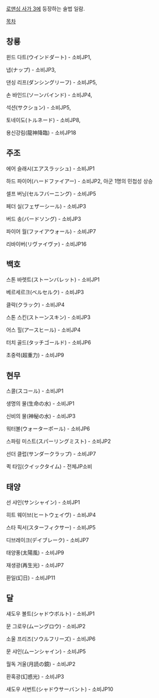 [[로맨싱 사가 3]]에 등장하는 술법 일람.

[[목차]]
== 창룡 ==
윈드 다트(ウインドダート) - 소비JP1,

냅(ナップ) - 소비JP3,

댄싱 리프(ダンシングリーフ) - 소비JP5,

손 바인드(ソーンバインド) - 소비JP4,

석션(サクション) - 소비JP5,

토네이도(トルネード) - 소비JP8,

용신강림(龍神降臨) - 소비JP18

== 주조 ==
에어 슬래시(エアスラッシュ) - 소비JP1

하드 파이어(ハードファイアー) - 소비JP2, 아군 1명의 민첩성 상승

셀프 버닝(セルフバーニング) - 소비JP5

페더 실(フェザーシール) - 소비JP3

버드 송(バードソング) - 소비JP3

파이어 월(ファイアウォール) - 소비JP7

리바이버(リヴァイヴァ) - 소비JP16

== 백호 ==
스톤 바렛트(ストーンバレット) - 소비JP1

베르세르크(ベルセルク) - 소비JP3

클락(クラック) - 소비JP4

스톤 스킨(ストーンスキン) - 소비JP3

어스 힐(アースヒール) - 소비JP4

터치 골드(タッチゴールド) - 소비JP6

초중력(超重力) - 소비JP9

== 현무 ==
스콜(スコール) - 소비JP1

생명의 물(生命の水) - 소비JP1

신비의 물(神秘の水) - 소비JP3

워터볼(ウォーターポール) - 소비JP6

스파링 미스트(スパーリングミスト) - 소비JP2

선더 클럽(サンダークラップ) - 소비JP7

퀵 타임(クイックタイム) - 전체JP소비

== 태양 ==
선 샤인(サンシャイン) - 소비JP1

히트 웨이브(ヒートウェイヴ) - 소비JP4

스타 픽서(スターフィクサー) - 소비JP5

디브레이크(デイブレーク) - 소비JP7

태양풍(太陽風) - 소비JP9

재생광(再生光) - 소비JP7

환일(幻日) - 소비JP11

== 달 ==
섀도우 볼트(シャドウボルト) - 소비JP1

문 그로우(ムーングロウ) - 소비JP2

소울 프리즈(ソウルフリーズ) - 소비JP6

문 샤인(ムーンシャイン) - 소비JP5

월독 거울(月読の鏡) - 소비JP2

환혹광(幻惑光) - 소비JP3

섀도우 서번트(シャドウサーバント) - 소비JP10

